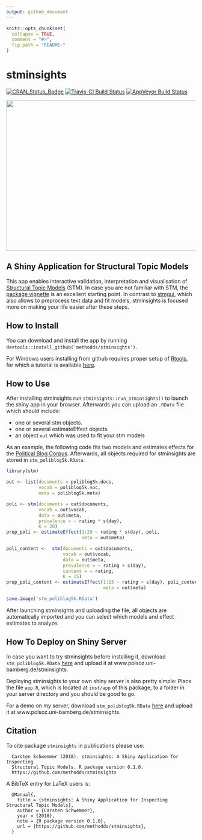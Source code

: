 ```yaml
---
output: github_document
---
```


<!-- README.md is generated from README.Rmd. Please edit that file -->

```r
knitr::opts_chunk$set(
  collapse = TRUE,
  comment = "#>",
  fig.path = "README-"
)
```

# stminsights

[![CRAN_Status_Badge](http://www.r-pkg.org/badges/version/stminsights)](https://cran.r-project.org/package=stminsights)
[![Travis-CI Build Status](https://travis-ci.org/methodds/stminsights.svg?branch=master)](https://travis-ci.org/methodds/stminsights)
[![AppVeyor Build Status](https://ci.appveyor.com/api/projects/status/github/methodds/stminsights?branch=master&svg=true)](https://ci.appveyor.com/project/methodds/stminsights)


<img src="man/figures/stminsights_interface.PNG" width="600" height="400">

## A Shiny Application for Structural Topic Models

This app enables interactive validation, interpretation and visualisation of [Structural Topic Models](http://structuraltopicmodel.com) (STM). In case you are not familiar with STM, the [package vignette](https://cran.r-project.org/web/packages/stm/vignettes/stmVignette.pdf) is an excellent starting point. In contrast to [stmgui](https://cran.r-project.org/web/packages/stmgui/index.html), which also allows to preprocess text data and fit models, stminsights is focused more on making your life easier after these steps.


## How to Install

You can download and install the app by running ``devtools::install_github('methodds/stminsights')``.    

For Windows users installing from github requires proper setup of [Rtools](https://cran.r-project.org/bin/windows/Rtools/), for which a tutorial is available [here](https://github.com/stan-dev/rstan/wiki/Install-Rtools-for-Windows).

## How to Use

After installing stminsights run ``stminsights::run_stminsights()`` to launch the shiny app in your browser. Afterwards you can upload an `.RData` file which should include:

- one or several stm objects.
- one or several estimateEffect objects.
- an object `out` which was used to fit your stm models

As an example, the following code fits two models and estimates effects for the [Political Blog Corpus](http://www.sailing.cs.cmu.edu/main/?page_id=710). Afterwards, all objects required for stminsights are stored in `stm_poliblog5k.RData`. 


```r
library(stm)

out <- list(documents = poliblog5k.docs,
            vocab = poliblog5k.voc,
            meta = poliblog5k.meta)

poli <- stm(documents = out$documents, 
            vocab = out$vocab,
            data = out$meta, 
            prevalence = ~ rating * s(day),
            K = 20)
prep_poli <- estimateEffect(1:20 ~ rating * s(day), poli,
                            meta = out$meta)

poli_content <-  stm(documents = out$documents, 
                     vocab = out$vocab,
                     data = out$meta, 
                     prevalence = ~ rating + s(day),
                     content = ~ rating,
                     K = 15)  
prep_poli_content <- estimateEffect(1:15 ~ rating + s(day), poli_content,
                                    meta = out$meta)

save.image('stm_poliblog5k.RData')
```


After launching stminsights and uploading the file, all objects are automatically imported  and you can select which models and effect estimates to analyze.

## How To Deploy on Shiny Server

In case you want to try stminsights before installing it, download `stm_poliblog5k.RData` [here](http://polsoz.uni-bamberg.de:1337/data/poliblog/stm_poliblog5k.RData) and upload it at www.polsoz.uni-bamberg.de/stminsights.

Deploying stminsights to your own shiny server is also pretty simple: Place the file `app.R`, 
which is located at `inst/app` of this package, to a folder in your server directory
and you should be good to go.

For a demo on my server, download `stm_poliblog5k.RData` [here](http://polsoz.uni-bamberg.de:1337/data/poliblog/stm_poliblog5k.RData) and upload it at www.polsoz.uni-bamberg.de/stminsights.

## Citation

To cite package `stminsights` in publications please use:
```
  Carsten Schwemmer (2018). stminsights: A Shiny Application for Inspecting
  Structural Topic Models. R package version 0.1.0.
  https://github.com/methodds/stminsights
```

A BibTeX entry for LaTeX users is:

```
  @Manual{,
    title = {stminsights: A Shiny Application for Inspecting Structural Topic Models},
    author = {Carsten Schwemmer},
    year = {2018},
    note = {R package version 0.1.0},
    url = {https://github.com/methodds/stminsights},
  }
```


